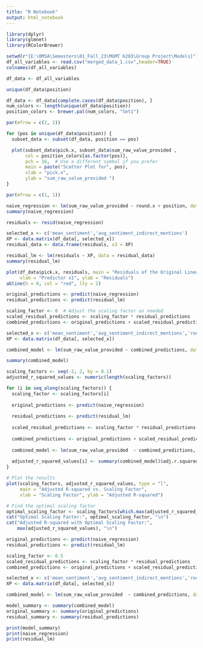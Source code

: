 ---
title: "R Notebook"
output: html_notebook
---

```{r}
library(dplyr)
library(glmnet)
library(RColorBrewer)

setwd(r"{E:\OMSA\Semesters\01_Fall_23\MGMT 6203\Group Project\Models}")
df_all_variables <- read.csv("merged_data_1.csv",header=TRUE)
colnames(df_all_variables)
```

```{r}
df_data <- df_all_variables

unique(df_data$position)
```

```{r scatter}

df_data <- df_data[complete.cases(df_data$position), ]
num_colors <- length(unique(df_data$position))
position_colors <- brewer.pal(num_colors, "Set1")

par(mfrow = c(2, 2))

for (pos in unique(df_data$position)) {
  subset_data <- subset(df_data, position == pos)

  plot(subset_data$pick.x, subset_data$sum_raw_value_provided , 
       col = position_colors[as.factor(pos)],
       pch = 16,  # Use a different symbol if you prefer
       main = paste("Scatter Plot for", pos),
       xlab = "pick.x",
       ylab = "sum_raw_value_provided ")
}

par(mfrow = c(1, 1))
```


```{r}
naive_regression <- lm(sum_raw_value_provided ~ round.x + position, data = df_data)
summary(naive_regression)
```



```{r}
residuals <- resid(naive_regression)

selected_x <- c('mean_sentiment','avg_sentiment_indirect_mentions')
XP <- data.matrix(df_data[, selected_x])
residual_data <- data.frame(residuals, x3 = XP)

residual_lm <- lm(residuals ~ XP, data = residual_data)
summary(residual_lm)
```


```{r}
plot(df_data$pick.x, residuals, main = "Residuals of the Original Linear Model",
     xlab = "Predictor x1", ylab = "Residuals")
abline(h = 0, col = "red", lty = 2)

```


```{r}
original_predictions <- predict(naive_regression)
residual_predictions <- predict(residual_lm)

scaling_factor <- 0  # Adjust the scaling factor as needed
scaled_residual_predictions <- scaling_factor * residual_predictions
combined_predictions <- original_predictions + scaled_residual_predictions

selected_x <- c('mean_sentiment','avg_sentiment_indirect_mentions','round.x', 'position')
XP <- data.matrix(df_data[, selected_x])

combined_model <- lm(sum_raw_value_provided ~ combined_predictions, data = df_data)

summary(combined_model)

```

```{r}

scaling_factors <- seq(-2, 2, by = 0.1)
adjusted_r_squared_values <- numeric(length(scaling_factors))

for (i in seq_along(scaling_factors)) {
  scaling_factor <- scaling_factors[i]
  
  original_predictions <- predict(naive_regression)
  
  residual_predictions <- predict(residual_lm)
  
  scaled_residual_predictions <- scaling_factor * residual_predictions
  
  combined_predictions <- original_predictions + scaled_residual_predictions
  
  combined_model <- lm(sum_raw_value_provided  ~ combined_predictions, data = df_data)
  
  adjusted_r_squared_values[i] <- summary(combined_model)$adj.r.squared
}

# Plot the results
plot(scaling_factors, adjusted_r_squared_values, type = "l",
     main = "Adjusted R-squared vs. Scaling Factor",
     xlab = "Scaling Factor", ylab = "Adjusted R-squared")

# Find the optimal scaling factor
optimal_scaling_factor <- scaling_factors[which.max(adjusted_r_squared_values)]
cat("Optimal Scaling Factor:", optimal_scaling_factor, "\n")
cat("Adjusted R-squared with Optimal Scaling Factor:",
    max(adjusted_r_squared_values), "\n")
```

```{r}

original_predictions <- predict(naive_regression)
residual_predictions <- predict(residual_lm)

scaling_factor <- 0.5
scaled_residual_predictions <- scaling_factor * residual_predictions
combined_predictions <- original_predictions + scaled_residual_predictions

selected_x <- c('mean_sentiment','avg_sentiment_indirect_mentions','round.x', 'position')
XP <- data.matrix(df_data[, selected_x])

combined_model <- lm(sum_raw_value_provided  ~ combined_predictions, data = df_data)

model_summary <- summary(combined_model)
original_summary <- summary(original_predictions)
residual_summary <- summary(residual_predictions)

print(model_summary)
print(naive_regression)
print(residual_lm)

```